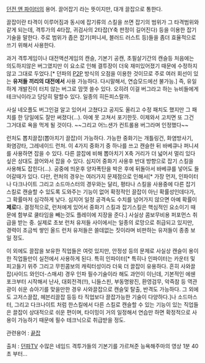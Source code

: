 [[던전 앤 파이터]]의 용어. 끌어잡기 라는 뜻이지만, 대개 끌잡으로 통한다.


끌잡이란 타격이 이루어짐과 동시에 잡기류의 스킬을 쓰면 잡기의 범위가 그 타격범위와 같게 되는데, 격투가의 4타잡, 귀검사의 2타잡(Y축 판정이 길어진다) 등을 이용한 잡기 기술을 말한다. 주로 범위가 좁은 잡기(퍼니셔, 블러드 러스트 등)들을 좀더 효율적으로 쓰기 위해서 사용한다.

과거 격투게임이나 대전액션게임의 캔슬, 기본기 공캔, 초필살기간의 캔슬등 처음에는 의도하지않은 버그였지만 이 요소로 인해 결투장이 더욱 재미있어졌기 때문에 수정하지않고 그대로 두었다.[* 던파의 [[P2P]] 방식의 오점을 이용한 것이므로 주로 여러 회선이 있는 '''유저들 끼리의 대전에서''' 사용 가능하다. 다시말해서, 연습모드에선 불가능.] 즉, 유일하게 개발진이 터치 않는 버그로 맘껏 쓸수 있다. 오히려 이걸 버그라고 하는 뉴비들에게 테크닉이라고 당당히 말할수 있다. 일종의 히든피스랄까.

사실 네오플도 버그인걸 알고 있어서 고쳤다고 공지도 올리고 수정 패치도 했지만 그 패치를 한 당일에도 잘만 써졌다(...). 아예 못 고쳐서 포기한듯. 이제와서 고치면 또 그건 그거대로 욕을 먹게 될 것이다. ~~그리고 어느샌가 컨트롤용 버그라며 인정했다~~

런처도 뽑치끌잡(뽑아치기 끌잡)이 가능하다. 가능한 중화기는 개틀링건, 화염방사기, 화염강타, 그레네이드 런처. 이 4가지 중화기 중 하나를 쓰고 캔슬한 뒤 바베큐나 퍼니셔를 사용하면 잡을 수 있다. 다른 끌잡에 비해 뽑아치기 X축 거리가 더 넓어서 멀리 있다 싶은 상대도 끌어와서 잡을 수 있다. 심지어 중화기 사용후 반대 방향으로 잡기 스킬을 사용해도 잡힌다(...). 공중에 띄운후 양자폭탄을 박은 후에 뒤돌아서 바베큐를 넣어도 들어갈때가 있다. 다만, 런처의 경우는 여러가지 문제점으로 인해서[* 가장 먼저, 인파이터나 다크나이트 그리고 소드마스터의 경우와는 달리, 평타나 스킬을 사용중에 다른 잡기스킬로 캔슬할 수 있도록 도와주는 기능이 없어 확정적인 끌잡이 아닌 확률성인데다가, 그 확률마저 심각하게 낮다. 심지어 일정 공격속도 수치를 넘어가지 않으면 아예 확률이 '''제로'''다. 결정적으로, 런처에게 있어서 중화기 스킬과 잡기스킬은 핵심적인 요소이기 때문에 함부로 쿨타임을 빼는것도 플레이에 지장을 준다.] 사실상 콤보무비용 퍼포먼스 취급을 받는 중. 실제로 초보 런처 유저들 사이에서는 일종의 로망으로 취급되고 있지만, 경력이 조금씩 쌓인 올드 런처 유저들은 쓸데없는 짓이라며 비판하는 유저들이 종종 보일 정도.

이 외에도 끌잡을 보유한 직업들은 여럿 있지만, 안정성 등의 문제로 사실상 캔슬이 용이한 직업들만이 실전에서 사용하게 된다. 특히 인파이터[* 특히나 인파이터는 카운터 및 피고들기 위주 그리고 무힌콤보의 캐릭터성이라 더욱 더 끌잡이 유용하다. 흔히 사와끌잡(사이드 와인더-스매셔) 경우 인파 필수기술이라 해도 과언이 이닌데, 기본적인 에쉔포크부터 시작해서 난사, 대회전격(!!), 니들스핀, 부동명왕진, 환영검무, 악즉참 등 역관광이 쉬운 슈아기를 맞을만한 경우 사와끌잡으로 캔슬및 탈출, 반격도 가능하다. 그 외에도 고저스끌잡, 헤븐리끌잡 등등 타 직업보다 끌잡가능한 기술이 다양하다.]나 소드마스터, 그리고 다크나이트 처럼 한스킬에서 다른 스킬로 캔슬할 수 있는 기능이 있는 직업들은 끌잡이 상대적으로 쉬운 편이며, 타이밍이 거의 일정해서 연습만 하면 확정적으로 사용이 가능하기 때문에 필수 테크닉으로 취급받을 정도.
 

관련용어 : [[끝잡]]

{{{#!html
<embed allowScriptAccess=always allowFullScreen=true src=http://afbbs.afreeca.com:8080/player.swf?uid=wzero30&nTitleNo=113948 width=504 height=448></embed>
}}}
출처 : [http://afreeca.com/wzero30/ 던파TV]
수많은 네임드 격투가들의 기본기를 가르쳐준 능욕해주마의 영상
1분 40초 부터...

